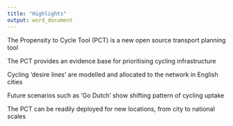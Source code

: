 ```yaml
---
title: "Highlights"
output: word_document
---
```


The Propensity to Cycle Tool (PCT) is a new open source transport planning tool

The PCT provides an evidence base for prioritising cycling infrastructure

Cycling 'desire lines' are modelled and allocated to the network in English cities

Future scenarios such as 'Go Dutch' show shifting pattern of cycling uptake

The PCT can be readily deployed for new locations, from city to national scales